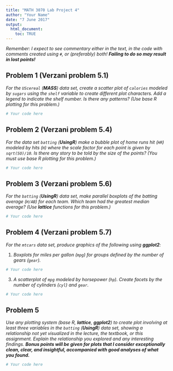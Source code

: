 ```yaml
---
title: "MATH 3070 Lab Project 4"
author: "Your Name"
date: "7 June 2017"
output:
  html_document:
    toc: TRUE
---
```


*Remember: I expect to see commentary either in the text, in the code with comments created using `#`, or (preferably) both! **Failing to do so may result in lost points!***

## Problem 1 (Verzani problem 5.1)
*For the `UScereal` (**MASS**) data set, create a scatter plot of `calories` modeled by `sugars` using the `shelf` variable to create different plot characters. Add a legend to indicate the shelf number. Is there any patterns? (Use base R plotting for this problem.)*

```r
# Your code here
```

## Problem 2 (Verzani problem 5.4)
*For the data set `batting` (**UsingR**) make a bubble plot of home runs hit (`HR`) modeled by hits (`H`) where the scale factor for each point is given by `sqrt(SO)/10`. Is there any story to be told by the size of the points? (You must use base R plotting for this problem.)*

```r
# Your code here
```

## Problem 3 (Verzani problem 5.6)
*For the `batting` (**UsingR**) data set, make parallel boxplots of the batting average (`H/AB`) for each team. Which team had the greatest median average? (Use **lattice** functions for this problem.)*

```r
# Your code here
```

## Problem 4 (Verzani problem 5.7)
*For the `mtcars` data set, produce graphics of the following using **ggplot2**:*

1. *Boxplots for miles per gallon (`mpg`) for groups defined by the number of gears (`gear`).*

```r
# Your code here
```

3. *A scatterplot of `mpg` modeled by horsepower (`hp`). Create facets by the number of cylinders (`cyl`) and `gear`.*

```r
# Your code here
```

## Problem 5
*Use any plotting system (base R, **lattice**, **ggplot2**) to create plot involving at least three variables in the `batting` (**UsingR**) data set, showing a relationship not yet visualized in the lecture, the textbook, or this assignment. Explain the relationship you explored and any interesting findings. **Bonus points will be given for plots that I consider exceptionally clean, clear, and insightful, accompanied with good analyses of what you found.***

```r
# Your code here
```